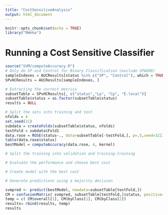 ```yaml
---
title: "CostSensitiveAnalysis"
output: html_document
---
```


```r
knitr::opts_chunk$set(echo = TRUE)
library("RWeka")
```

# Running a Cost Sensitive Classifier

```r
source("SVM/computeAccuracy.R")
# Only do SP and Control for Binary Classification (exclude SPADHD)
sampleIndexes = AUCResults[status %in% c("SP", "Control"), which = TRUE]
SPvHCResults = AUCResults[sampleIndexes, ]

# Extracting the correct metrics
subsetTable = SPvHCResults[, c("status","Lp", "Cp", "E.local")]
subsetTable$status = as.factor(subsetTable$status)
results = NULL

# Split the sets into training and test
nfolds = 4
set.seed(21)
subdata = createFolds(subsetTable$status, nfolds)
testFold = subdata$Fold1
data.rose = ROSE(status~., data=subsetTable[-testFold,], p=.5,seed=321)$data
table(data.rose$status)
bestModel = computeAccuracy(data.rose, 4, kernel)

# Split the training into validation and training-training

# Evaluate the performance and choose best cost

# Create model with the best cost

# Generate predictions using a majority decision

svmpred <- predict(bestModel, newdata=subsetTable[testFold,])
CM = confusionMatrix( svmpred, subsetTable[testFold,]$status, positive="SP")
temp = c( CM$overall[1], CM$byClass[1], CM$byClass[2])
results= rbind(results, temp) 
results
```

